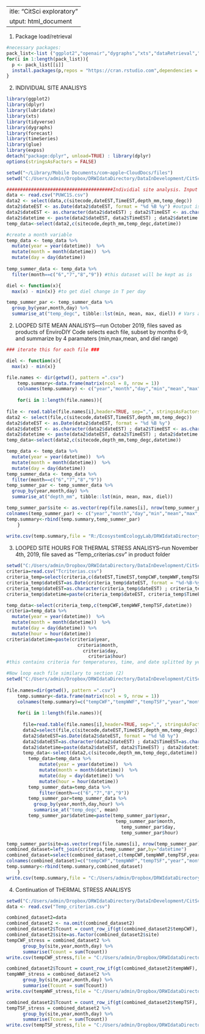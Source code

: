  ---
title: "CitSci exploratory"
output: html_document
---

1) Package load/retrieval
```r
#necessary packages: 
pack_list<-list ("ggplot2","openair","dygraphs","xts","dataRetrieval","dplyr","forecast","lubridate", "expss")
for(i in 1:length(pack_list)){
  p <- pack_list[[i]]
  install.packages(p,repos = "https://cran.rstudio.com",dependencies = TRUE)
}
```


2) INDIVIDUAL SITE ANALISYS
```r
library(ggplot2)
library(dplyr)  
library(lubridate)
library(xts)
library(tidyverse)
library(dygraphs)
library(forecast)
library(timeSeries)
library(glue)
library(expss)
detach("package:dplyr", unload=TRUE) : library(dplyr)
options(stringsAsFactors = FALSE)

setwd("~/Library/Mobile Documents/com~apple~CloudDocs/files")
setwd("C:/Users/admin/Dropbox/DRWIdataDirectory/DataInDevelopment/CitSciDeployments/EnviroDIY/sensors/01_input")

#######################################Individial site analysis. Input specs first and check output_lists for results
data <- read.csv("PUWC1S.csv")
data2 <- select(data,c(sitecode,dateEST,TimeEST,depth_mm,temp_degc))
data2$dateEST <- as.Date(data2$dateEST, format = "%d %B %y") #output is YYYY-mm-dd
data2$dateEST <- as.character(data2$dateEST) ; data2$TimeEST <- as.character(data2$TimeEST)
data2$datetime <- paste(data2$dateEST, data2$TimeEST) ; data2$datetime <- ymd_hm(data2$datetime)
temp_data<-select(data2,c(sitecode,depth_mm,temp_degc,datetime))

#create a month variable
temp_data <- temp_data %>%
  mutate(year = year(datetime))  %>%
  mutate(month = month(datetime))  %>%
  mutate(day = day(datetime))
 
temp_summer_data <- temp_data %>%
  filter(month==c("6","7","8","9")) #this dataset will be kept as is    #######    temp_summer_data

diel <- function(x){
  max(x) - min(x)} #to get diel change in T per day

temp_summer_par <- temp_summer_data %>%
  group_by(year,month,day) %>%
  summarise_at("temp_degc", tibble::lst(min, mean, max, diel)) # Vars are Auto named with `tibble::lst()`

```

2) LOOPED SITE MEAN ANALISYS---run October 2019, files saved as products of EnviroDIY
Code selects each file, subset by months 6-9, and summarize by 4 paramaters (min,max,mean, and diel range)
```r
### iterate this for each file ###

diel <- function(x){
  max(x) - min(x)} 

file.names <- dir(getwd(), pattern =".csv")
    temp.summary<-data.frame(matrix(ncol = 8, nrow = 1)) 
    colnames(temp.summary) <- c("year","month","day","min","mean","max","diel","site")
            
    for(i in 1:length(file.names)){  
              
file <- read.table(file.names[i],header=TRUE, sep=",", stringsAsFactors=TRUE)
data2 <- select(file,c(sitecode,dateEST,TimeEST,depth_mm,temp_degc))
data2$dateEST <- as.Date(data2$dateEST, format = "%d %B %y")
data2$dateEST <- as.character(data2$dateEST) ; data2$TimeEST <- as.character(data2$TimeEST)
data2$datetime <- paste(data2$dateEST, data2$TimeEST) ; data2$datetime <- ymd_hm(data2$datetime)
temp_data<-select(data2,c(sitecode,depth_mm,temp_degc,datetime))

temp_data <- temp_data %>%
  mutate(year = year(datetime))  %>%
  mutate(month = month(datetime))  %>%
  mutate(day = day(datetime))
temp_summer_data <- temp_data %>%
  filter(month==c("6","7","8","9")) 
temp_summer_par <- temp_summer_data %>%
  group_by(year,month,day) %>%
  summarise_at("depth_mm", tibble::lst(min, mean, max, diel))

temp_summer_par$site <- as.vector(rep(file.names[i], nrow(temp_summer_par)))
colnames(temp_summer_par) <- c("year","month","day","min","mean","max","diel","site")
temp.summary<-rbind(temp.summary,temp_summer_par)
    }
    
write.csv(temp.summary,file = "R:/EcosystemEcologyLab/DRWIdataDirectory/DataInDevelopment/CitSciDeployments/EnviroDIY/sensors/04_product/DailyDataDepth.csv")
```    
    
3) LOOPED SITE HOURS FOR THERMAL STRESS ANALISYS--run November 4th, 2019, file saved as "Temp_criterias.csv" in product folder
```r
setwd("C:/Users/admin/Dropbox/DRWIdataDirectory/DataInDevelopment/CitSciDeployments/EnviroDIY/sensors/03_incremental/01_CitSci_temperature")
criteria=read.csv("Tcriterias.csv")
criteria_temp=select(criteria,c(dateEST,TimeEST,tempCWF,tempWWF,tempTSF))
criteria_temp$dateEST=as.Date(criteria_temp$dateEST, format = "%d-%B-%y")
criteria_temp$dateEST=as.character(criteria_temp$dateEST) ; criteria_temp$TimeEST=as.character(criteria_temp$TimeEST)
criteria_temp$datetime=paste(criteria_temp$dateEST, criteria_temp$TimeEST) ; criteria_temp$datetime=ymd_hm(criteria_temp$datetime)

temp_data<-select(criteria_temp,c(tempCWF,tempWWF,tempTSF,datetime))
criteria=temp_data %>%
  mutate(year = year(datetime))  %>%
  mutate(month = month(datetime))  %>%
  mutate(day = day(datetime)) %>%
  mutate(hour = hour(datetime))
criteria$datetime=paste(criteria$year, 
                          criteria$month, 
                            criteria$day, 
                              criteria$hour)
#this contains criteria for temperatures, time, and date splitted by year/month/day

#Now loop each file similary to section (2)
setwd("C:/Users/admin/Dropbox/DRWIdataDirectory/DataInDevelopment/CitSciDeployments/EnviroDIY/sensors/01_input")
    
file.names=dir(getwd(), pattern =".csv")
    temp.summary<-data.frame(matrix(ncol = 9, nrow = 1)) 
    colnames(temp.summary)=c("tempCWF","tempWWF","tempTSF","year","month","day","hour","mean_Temp","site")
            
    for(i in 1:length(file.names)){  
              
      file=read.table(file.names[i],header=TRUE, sep=",", stringsAsFactors=TRUE)
      data2=select(file,c(sitecode,dateEST,TimeEST,depth_mm,temp_degc))
      data2$dateEST=as.Date(data2$dateEST, format = "%d %B %y")
      data2$dateEST=as.character(data2$dateEST) ; data2$TimeEST=as.character(data2$TimeEST)
      data2$datetime=paste(data2$dateEST, data2$TimeEST) ; data2$datetime=ymd_hm(data2$datetime)
      temp_data<-select(data2,c(sitecode,depth_mm,temp_degc,datetime))
        temp_data=temp_data %>%
            mutate(year = year(datetime))  %>%
            mutate(month = month(datetime))  %>%
            mutate(day = day(datetime)) %>%
            mutate(hour = hour(datetime))
        temp_summer_data=temp_data %>%
            filter(month==c("6","7","8","9")) 
        temp_summer_par=temp_summer_data %>%
          group_by(year,month,day,hour) %>%
          summarise_at("temp_degc", mean)
        temp_summer_par$datetime=paste(temp_summer_par$year, 
                                        temp_summer_par$month, 
                                          temp_summer_par$day, 
                                          temp_summer_par$hour)

temp_summer_par$site=as.vector(rep(file.names[i], nrow(temp_summer_par)))
combined_dataset=left_join(criteria,temp_summer_par,by="datetime")
combined_dataset=select(combined_dataset,c(tempCWF,tempWWF,tempTSF,year.x,month.x,day.x,hour.x,temp_degc,site))
colnames(combined_dataset)=c("tempCWF","tempWWF","tempTSF","year","month","day","hour","mean_Temp","site")
temp.summary<-rbind(temp.summary,combined_dataset)
    }
write.csv(temp.summary,file = "C:/Users/admin/Dropbox/DRWIdataDirectory/DataInDevelopment/CitSciDeployments/EnviroDIY/sensors/04_product/Temp_criterias.csv")
```

4) Continuation of THERMAL STRESS ANALISYS
```r
setwd("C:/Users/admin/Dropbox/DRWIdataDirectory/DataInDevelopment/CitSciDeployments/EnviroDIY/sensors/04_product")
data <- read.csv("Temp_criterias.csv")

combined_dataset2=data
combined_dataset2 <- na.omit(combined_dataset2)
combined_dataset2$Tcount = count_row_if(gt(combined_dataset2$tempCWF), combined_dataset2$mean_Temp)
combined_dataset2$site=as.factor(combined_dataset2$site) 
tempCWF_stress = combined_dataset2 %>% 
      group_by(site,year,month,day) %>%
      summarise(Tcount = sum(Tcount))
write.csv(tempCWF_stress,file = "C:/Users/admin/Dropbox/DRWIdataDirectory/DataInDevelopment/CitSciDeployments/EnviroDIY/sensors/04_product/tempCWF_stress.csv")

combined_dataset2$Tcount = count_row_if(gt(combined_dataset2$tempWWF), combined_dataset2$mean_Temp)
tempWWF_stress = combined_dataset2 %>% 
      group_by(site,year,month,day) %>%
      summarise(Tcount = sum(Tcount))
write.csv(tempWWF_stress,file = "C:/Users/admin/Dropbox/DRWIdataDirectory/DataInDevelopment/CitSciDeployments/EnviroDIY/sensors/04_product/tempWWF_stress.csv")

combined_dataset2$Tcount = count_row_if(gt(combined_dataset2$tempTSF), combined_dataset2$mean_Temp)
tempTSF_stress = combined_dataset2 %>% 
      group_by(site,year,month,day) %>%
      summarise(Tcount = sum(Tcount))
write.csv(tempTSF_stress,file = "C:/Users/admin/Dropbox/DRWIdataDirectory/DataInDevelopment/CitSciDeployments/EnviroDIY/sensors/04_product/tempTSF_stress.csv")


```    



